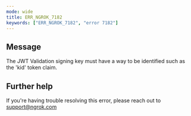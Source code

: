 ```yaml
---
mode: wide
title: ERR_NGROK_7182
keywords: ["ERR_NGROK_7182", "error 7182"]
---
```


## Message

The JWT Validation signing key must have a way to be identified such as the 'kid' token claim.

## Further help

If you're having trouble resolving this error, please reach out to [support@ngrok.com](mailto:support@ngrok.com?subject=Help%20with%20ERR_NGROK_7182)
